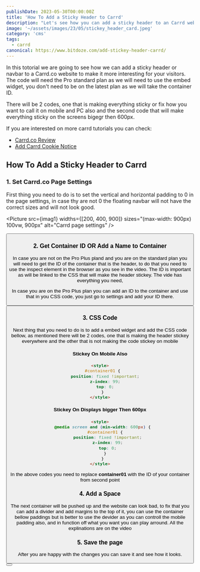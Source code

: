 ```yaml
---
publishDate: 2023-05-30T00:00:00Z
title: 'How To Add a Sticky Header to Carrd'
description: "Let's see how you can add a sticky header to an Carrd website for a better experience."
image: '~/assets/images/23/05/stickey_header_card.jpeg'
category: 'cms'
tags:
  - carrd
canonical: https://www.bitdoze.com/add-stickey-header-carrd/
---
```



In this totorial we are going to see how we can add a sticky header or navbar to a Carrd.co website to make it more interesting for your visitors. The code will need the Pro standard plan as we will need to use the embed widget, you don't need to be on the latest plan as we will take the container ID.

There will be 2 codes, one that is making everything sticky or fix how you want to call it on mobile and PC also and the second code that will make everything sticky on the screens bigegr then 600px.

If you are interested on more carrd tutorials you can check:

- [Carrd.co Review](https://www.bitdoze.com/carrd-review/)
- [Add Carrd Cookie Notice](https://www.bitdoze.com/add-cookie-notice-carrd/)

## How To Add a Sticky Header to Carrd

### 1. Set Carrd.co Page Settings

First thing you need to do is to set the vertical and horizontal padding to 0 in the page settings, in case thy are not 0 the floating navbar will not have the correct sizes and will not look good.

<Picture src={imag1} widths={[200, 400, 900]} sizes="(max-width: 900px) 100vw, 900px" alt="Carrd page settings" />

<Button link="https:/go.bitdoze.com/carrd" text="Carrd.co" />

### 2. Get Container ID OR Add a Name to Container

In case you are not on the Pro Plus pland and you are on the standard plan you will need to get the ID of the container that is the header, to do that you need to use the inspect element in the browser as you see in the video. The ID is important as will be linked to the CSS that will make the header stickey. The vide has everything you need,

In case you are on the Pro Plus plan you can add an ID to the container and use that in you CSS code, you just go to settings and add your ID there.

<Button link="https:/go.bitdoze.com/carrd" text="Carrd.co" />

### 3. CSS Code

Next thing that you need to do is to add a embed widget and add the CSS code bellow, as mentioned there will be 2 codes, one that is making the header stickey everywhere and the other that is not making the code stickey on mobile

#### Stickey On Mobile Also

```html
<style>
  #container01 {
    position: fixed !important;
    z-index: 99;
    top: 0;
  }
</style>
```

#### Stickey On Displays bigger Then 600px

```html
<style>
  @media screen and (min-width: 600px) {
    #container01 {
      position: fixed !important;
      z-index: 99;
      top: 0;
    }
  }
</style>
```

In the above codes you need to replace **container01** with the ID of your container from second point

### 4. Add a Space

The next container will be pushed up and the website can look bad, to fix that you can add a divider and add margins to the top of it, you can use the container bellow paddings but is better to use the devider as you can controll the mobile padding also, and in function off what you want you can play arround. All the explinations are on the video

### 5. Save the page

After you are happy with the changes you can save it and see how it looks.

<Button link="https:/go.bitdoze.com/carrd" text="Carrd.co" />
